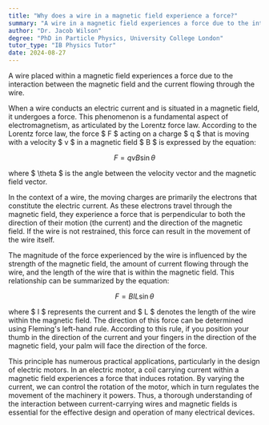 ```yaml
---
title: "Why does a wire in a magnetic field experience a force?"
summary: "A wire in a magnetic field experiences a force due to the interaction between the field and the current flowing through the wire."
author: "Dr. Jacob Wilson"
degree: "PhD in Particle Physics, University College London"
tutor_type: "IB Physics Tutor"
date: 2024-08-27
---
```


A wire placed within a magnetic field experiences a force due to the interaction between the magnetic field and the current flowing through the wire.

When a wire conducts an electric current and is situated in a magnetic field, it undergoes a force. This phenomenon is a fundamental aspect of electromagnetism, as articulated by the Lorentz force law. According to the Lorentz force law, the force $ F $ acting on a charge $ q $ that is moving with a velocity $ v $ in a magnetic field $ B $ is expressed by the equation:

$$
F = qvB \sin \theta
$$

where $ \theta $ is the angle between the velocity vector and the magnetic field vector.

In the context of a wire, the moving charges are primarily the electrons that constitute the electric current. As these electrons travel through the magnetic field, they experience a force that is perpendicular to both the direction of their motion (the current) and the direction of the magnetic field. If the wire is not restrained, this force can result in the movement of the wire itself.

The magnitude of the force experienced by the wire is influenced by the strength of the magnetic field, the amount of current flowing through the wire, and the length of the wire that is within the magnetic field. This relationship can be summarized by the equation:

$$
F = BIL \sin \theta
$$

where $ I $ represents the current and $ L $ denotes the length of the wire within the magnetic field. The direction of this force can be determined using Fleming's left-hand rule. According to this rule, if you position your thumb in the direction of the current and your fingers in the direction of the magnetic field, your palm will face the direction of the force.

This principle has numerous practical applications, particularly in the design of electric motors. In an electric motor, a coil carrying current within a magnetic field experiences a force that induces rotation. By varying the current, we can control the rotation of the motor, which in turn regulates the movement of the machinery it powers. Thus, a thorough understanding of the interaction between current-carrying wires and magnetic fields is essential for the effective design and operation of many electrical devices.
    